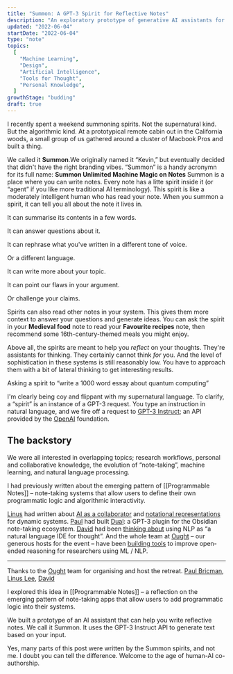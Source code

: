 ```yaml
---
title: "Summon: A GPT-3 Spirit for Reflective Notes"
description: "An exploratory prototype of generative AI assistants for personal notes"
updated: "2022-06-04"
startDate: "2022-06-04"
type: "note"
topics:
  [
    "Machine Learning",
    "Design",
    "Artificial Intelligence",
    "Tools for Thought",
    "Personal Knowledge",
  ]
growthStage: "budding"
draft: true
---
```



I recently spent a weekend summoning spirits. Not the supernatural kind. But the algorithmic kind. At a prototypical remote cabin out in the California woods, a small group of us gathered around a cluster of Macbook Pros and built a thing.

We called it **Summon**.<Footnote idName={1}>We originally named it “Kevin,” but eventually decided that didn't have the right branding vibes. “Summon” is a handy acronymn for its full name: <b>Summon Unlimited Machine Magic on Notes</b></Footnote> Summon is a place where you can write notes. Every note has a litte spirit inside it (or “agent” if you like more traditional AI terminology). This spirit is like a moderately intelligent human who has read your note. When you summon a spirit, it can tell you all about the note it lives in.

It can summarise its contents in a few words.

It can answer questions about it.

It can rephrase what you've written in a different tone of voice.

Or a different language.

It can write more about your topic.

It can point our flaws in your argument.

Or challenge your claims.

Spirits can also read other notes in your system. This gives them more context to answer your questions and generate ideas. You can ask the spirit in your **Medieval food** note to read your **Favourite recipes** note, then recommend some 16th-century-themed meals you might enjoy.

Above all, the spirits are meant to help you _reflect_ on your thoughts. They're assistants for thinking. They certainly cannot think _for_ you. And the level of sophistication in these systems is still reasonably low. You have to approach them with a bit of lateral thinking to get interesting results.

Asking a spirit to “write a 1000 word essay about quantum computing”

I'm clearly being coy and flippant with my supernatural language. To clarify, a “spirit” is an instance of a GPT-3 request. You type an instruction in natural language, and we fire off a request to [GPT-3 Instruct](); an API provided by the [OpenAI]() foundation.

## The backstory

We were all interested in overlapping topics; research workflows, personal and collaborative knowledge, the evolution of “note-taking”, machine learning, and natural language processing.

I had previously written about the emerging pattern of [[Programmable Notes]] – note-taking systems that allow users to define their own programmatic logic and algorithmic interactivity.

[Linus](https://thesephist.com/) had written about [AI as a collaborator](https://thesephist.com/posts/ai-collaborator/) and [notational representations](https://thesephist.com/posts/notation/) for dynamic systems. [Paul](https://paulbricman.com/) had built [Dual](https://paulbricman.com/thoughtware/dual): a GPT-3 plugin for the Obsidian note-taking ecosystem. [David](https://twitter.com/dmdohan) had been [thinking about](https://youtu.be/Oxbv9EnhSuk?t=202) using NLP as “a natural language IDE for thought”. And the whole team at [Ought](https://ought.org) – our generous hosts for the event – have been [building tools](https://elicit.org/search) to improve open-ended reasoning for researchers using ML / NLP.

---

Thanks to the [Ought](https://ought.org) team for organising and host the retreat. [Paul Bricman](), [Linus Lee](), [David]()

I explored this idea in [[Programmable Notes]] – a reflection on the emerging pattern of note-taking apps that allow users to add programmatic logic into their systems.

We built a prototype of an AI assistant that can help you write reflective notes. We call it Summon. It uses the GPT-3 Instruct API to generate text based on your input.

Yes, many parts of this post were written by the Summon spirits, and not me. I doubt you can tell the difference. Welcome to the age of human-AI co-authorship.
